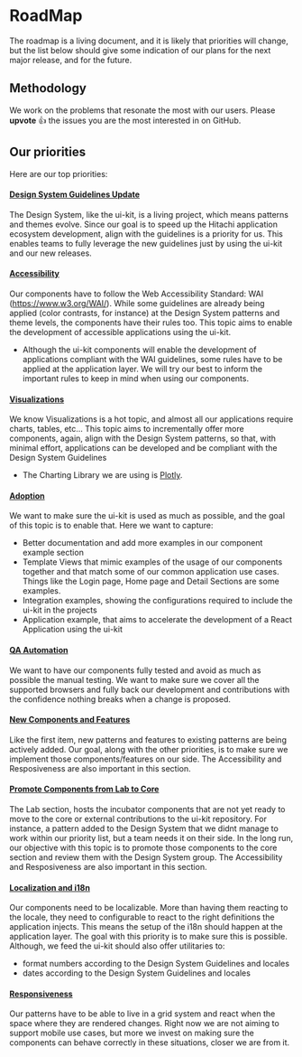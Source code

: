 
<Meta title="Discover More/Roadmap" />

# RoadMap

The roadmap is a living document, and it is likely that priorities will change, but the list below should give some indication of our plans for the next major release, and for the future.

## Methodology

We work on the problems that resonate the most with our users.
Please **upvote** 👍 the issues you are the most interested in on GitHub.

## Our priorities

Here are our top priorities:

#### [Design System Guidelines Update](https://github.com/pentaho/hv-uikit-react/milestone/4) 
The Design System, like the ui-kit, is a living project, which means patterns and themes evolve. Since our goal is to speed up the Hitachi application ecosystem development, align with the guidelines is a priority for us. This enables teams to fully leverage the new guidelines just by using the ui-kit and our new releases. 

#### [Accessibility](https://github.com/pentaho/hv-uikit-react/milestone/9)
Our components have to follow the Web Accessibility Standard: WAI (https://www.w3.org/WAI/). While some guidelines are already being applied (color contrasts, for instance) at the Design System patterns and theme levels, the components have their rules too. This topic aims to enable the development of accessible applications using the ui-kit.
  - Although the ui-kit components will enable the development of applications compliant with the WAI guidelines, some rules have to be applied at the application layer. We will try our best to inform the important rules to keep in mind when using our components.

#### [Visualizations](https://github.com/pentaho/hv-uikit-react/milestone/7)
We know Visualizations is a hot topic, and almost all our applications require charts, tables, etc... This topic aims to incrementally offer more components, again, align with the Design System patterns, so that, with minimal effort, applications can be developed and be compliant with the Design System Guidelines
  - The Charting Library we are using is [Plotly](https://plot.ly/). 

#### [Adoption](https://github.com/pentaho/hv-uikit-react/milestone/12)
We want to make sure the ui-kit is used as much as possible, and the goal of this topic is to enable that. Here we want to capture:
  - Better documentation and add more examples in our component example section
  - Template Views that mimic examples of the usage of our components together and that match some of our common application use cases. Things like the Login page, Home page and Detail Sections are some examples.
  - Integration examples, showing the configurations required to include the ui-kit in the projects
  - Application example, that aims to accelerate the development of a React Application using the ui-kit
  
#### [QA Automation](https://github.com/pentaho/hv-uikit-react/milestone/11)
We want to have our components fully tested and avoid as much as possible the manual testing. We want to make sure we cover all the supported browsers and fully back our development and contributions with the confidence nothing breaks when a change is proposed. 
#### [New Components and Features](https://github.com/pentaho/hv-uikit-react/milestone/6)
Like the first item, new patterns and features to existing patterns are being actively added. Our goal, along with the other priorities, is to make sure we implement those components/features on our side. The Accessibility and Resposiveness are also important in this section. 
#### [Promote Components from Lab to Core](https://github.com/pentaho/hv-uikit-react/milestone/3)
The Lab section, hosts the incubator components that are not yet ready to move to the core or external contributions to the ui-kit repository. For instance, a pattern added to the Design System that we didnt manage to work within our priority list, but a team needs it on their side. In the long run, our objective with this topic is to promote those components to the core section and review them with the Design System group. The Accessibility and Resposiveness are also important in this section. 
#### [Localization and i18n](https://github.com/pentaho/hv-uikit-react/milestone/10)
Our components need to be localizable. More than having them reacting to the locale, they need to configurable to react to the right definitions the application injects. This means the setup of the i18n should happen at the application layer. The goal with this priority is to make sure this is possible. Although, we feed the ui-kit should also offer utilitaries to: 
  - format numbers according to the Design System Guidelines and locales
  - dates according to the Design System Guidelines and locales 
#### [Responsiveness](https://github.com/pentaho/hv-uikit-react/milestone/8)
Our patterns have to be able to live in a grid system and react when the space where they are rendered changes. Right now we are not aiming to support mobile use cases, but more we invest on making sure the components can behave correctly in these situations, closer we are from it. 
